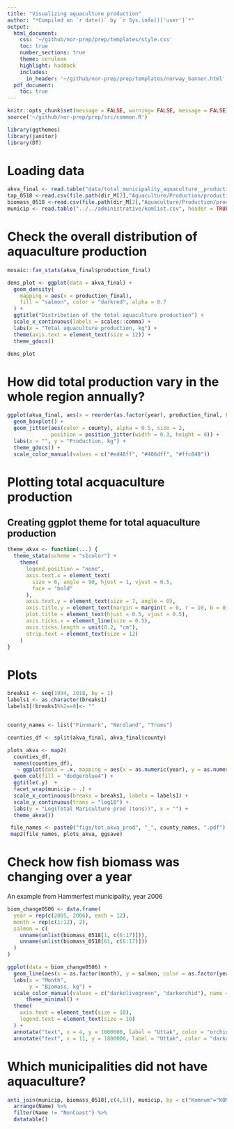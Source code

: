 ```yaml
---
title: "Visualizing aquaculture production"
author: "*Compiled on `r date()` by `r Sys.info()['user']`*"
output: 
  html_document:
    css: '~/github/nor-prep/prep/templates/style.css'
    toc: true
    number_sections: true
    theme: cerulean
    highlight: haddock
    includes: 
      in_header: '~/github/nor-prep/prep/templates/norway_banner.html'
  pdf_document:
    toc: true
---
```

```r
knitr::opts_chunk$set(message = FALSE, warning= FALSE, message = FALSE)
source('~/github/nor-prep/prep/src/common.R')
```

```r
library(ggthemes)
library(janitor)
library(DT)
```

# Loading data
```r
akva_final <- read.table("data/total_municipality_aquaculture__production_and_efcr.csv", header = TRUE, sep = ",")
tap_0518 <-read.csv(file.path(dir_M[2],"Aquaculture/Production/production_unlocked_concatenated_2005_2018/akva_tap_formatted_2005_2018.csv"))
biomass_0518 <-read.csv(file.path(dir_M[2],"Aquaculture/Production/production_unlocked_concatenated_2005_2018/akva_biomass_2005_2018_formatted.csv")) 
municip <- read.table("../../administrative/komlist.csv", header = TRUE, sep = ";")
```


# Check the overall distribution of aquaculture production
```r
mosaic::fav_stats(akva_final$production_final)
```

```r
dens_plot <- ggplot(data = akva_final) +
  geom_density(
    mapping = aes(x = production_final),
    fill = "salmon", color = "darkred", alpha = 0.7
  ) +
  ggtitle("Distribution of the total aquaculture production") +
  scale_x_continuous(labels = scales::comma) +
  labs(x = "Total aquaculture production, kg") +
  theme(axis.text = element_text(size = 12)) +
  theme_gdocs()

dens_plot
```

# How did total production vary in the whole region annually?
```r

ggplot(akva_final, aes(x = reorder(as.factor(year), production_final, FUN=sum), y = production_final)) +
  geom_boxplot() +
  geom_jitter(aes(color = county), alpha = 0.5, size = 2,
              position = position_jitter(width = 0.3, height = 0)) +
  labs(x = "", y = "Production, kg") +
  theme_gdocs() +
  scale_color_manual(values = c("#ed48ff", "#486dff", "#ffc848"))

```


# Plotting total acquaculture production 
## Creating ggplot theme for total aquaculture production
```r
theme_akva <- function(...) {
  theme_stata(scheme = "s1color") +
    theme(
      legend.position = "none",
      axis.text.x = element_text(
        size = 6, angle = 90, hjust = 1, vjust = 0.5,
        face = "bold"
      ),
      axis.text.y = element_text(size = 7, angle = 0),
      axis.title.y = element_text(margin = margin(t = 0, r = 10, b = 0, l = 0)),
      plot.title = element_text(hjust = 0.5, vjust = 0.5),
      axis.ticks.x = element_line(size = 0.5),
      axis.ticks.length = unit(0.2, "cm"),
      strip.text = element_text(size = 12)
    )
}
```


# Plots
```r

breaks1 <- seq(1994, 2018, by = 1)
labels1 <- as.character(breaks1)
labels1[!breaks1%%2==0]<- ""


county_names <- list("Finnmark", "Nordland", "Troms")

counties_df <- split(akva_final, akva_final$county)

plots_akva <- map2(
  counties_df, 
  names(counties_df),
   ~ ggplot(data = .x, mapping = aes(x = as.numeric(year), y = as.numeric(production_final))) +
  geom_col(fill = "dodgerblue4") +
  ggtitle(.y)  +
  facet_wrap(municip ~ .) +
  scale_x_continuous(breaks = breaks1, labels = labels1) +
  scale_y_continuous(trans = "log10") +
  labs(y = "Log(Total Mariculture prod (tons))", x = "") +
  theme_akva())

 file_names <- paste0("figs/tot_akva_prod", "_", county_names, ".pdf")
 map2(file_names, plots_akva, ggsave)

```

# Check how fish biomass was changing over a year
An example from Hammerfest municipailty, year 2006
```r
biom_change0506 <- data.frame(
  year = rep(c(2005, 2006), each = 12),
  month = rep(c(1:12), 2),
  salmon = c(
    unname(unlist(biomass_0518[1, c(6:17)])),
    unname(unlist(biomass_0518[61, c(6:17)]))
  )
)
```

```r
ggplot(data = biom_change0506) +
  geom_line(aes(x = as.factor(month), y = salmon, color = as.factor(year), group = year), size = 2) +
  labs(x = "Month",
       y = "Biomass, kg") +
  scale_color_manual(values = c("darkolivegreen", "darkorchid"), name = "Year") +
      theme_minimal() +
  theme(
    axis.text = element_text(size = 10),
    legend.text = element_text(size = 10)
  ) +
  annotate("text", x = 4, y = 1000000, label = "Uttak", color = "orchid", face = "bold") +
  annotate("text", x = 11, y = 1800000, label = "Uttak", color = "darkolivegreen4", face = "bold")
``` 
 
# Which municipalities did not have aquaculture?
```r
anti_join(municip, biomass_0518[,c(4,5)], municip, by = c("Komnum"="KOMMUNENR")) %>% 
  arrange(Name) %>% 
  filter(Name != "NonCoast") %>% 
  datatable()
```